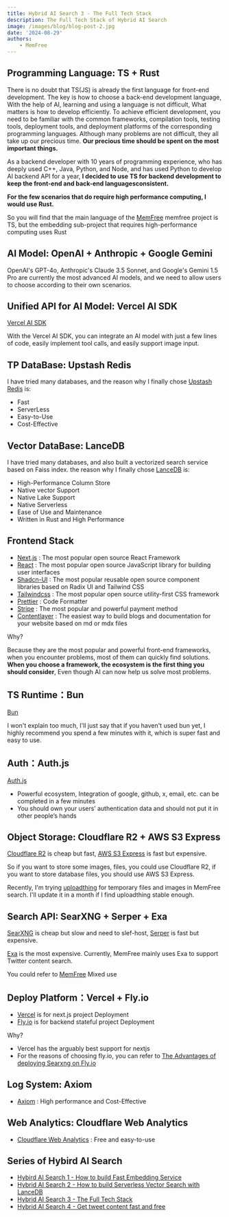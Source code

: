 ```yaml
---
title: Hybrid AI Search 3 - The Full Tech Stack
description: The Full Tech Stack of Hybrid AI Search
image: /images/blog/blog-post-2.jpg
date: '2024-08-29'
authors:
    - MemFree
---
```


## Programming Language: TS + Rust

There is no doubt that TS(JS) is already the first language for front-end development. The key is how to choose a back-end development language, With the help of AI, learning and using a language is not difficult, What matters is how to develop efficiently. To achieve efficient development, you need to be familiar with the common frameworks, compilation tools, testing tools, deployment tools, and deployment platforms of the corresponding programming languages. Although many problems are not difficult, they all take up our precious time. **Our precious time should be spent on the most important things.**

As a backend developer with 10 years of programming experience, who has deeply used C++, Java, Python, and Node, and has used Python to develop AI backend API for a year, **I decided to use TS for backend development to keep the front-end and back-end languages ​​consistent.**

**For the few scenarios that do require high performance computing, I would use Rust.**

So you will find that the main language of the [MemFree](https://github.com/memfreeme/memfree) memfree project is TS, but the embedding sub-project that requires high-performance computing uses Rust

## AI Model: OpenAI + Anthropic + Google Gemini

OpenAI's GPT-4o, Anthropic's Claude 3.5 Sonnet, and Google's Gemini 1.5 Pro are currently the most advanced AI models, and we need to allow users to choose according to their own scenarios.

## Unified API for AI Model: Vercel AI SDK

[Vercel AI SDK](https://github.com/vercel/ai)

With the Vercel AI SDK, you can integrate an AI model with just a few lines of code, easily implement tool calls, and easily support image input.

## TP DataBase: Upstash Redis

I have tried many databases, and the reason why I finally chose [Upstash Redis](https://upstash.com/docs/redis/overall/getstarted) is:

-   Fast
-   ServerLess
-   Easy-to-Use
-   Cost-Effective

## Vector DataBase: LanceDB

I have tried many databases, and also built a vectorized search service based on Faiss index. the reason why I finally chose [LanceDB](https://lancedb.github.io/lancedb/) is:

-   High-Performance Column Store
-   Native vector Support
-   Native Lake Support
-   Native Serverless
-   Ease of Use and Maintenance
-   Written in Rust and High Performance

## Frontend Stack

-   [Next.js](https://github.com/vercel/next.js) : The most popular open source React Framework
-   [React](https://github.com/facebook/react) : The most popular open source JavaScript library for building user interfaces
-   [Shadcn-UI](https://github.com/shadcn-ui/ui) : The most popular reusable open source component libraries based on Radix UI and Tailwind CSS
-   [Tailwindcss](https://github.com/tailwindlabs/tailwindcss) : The most popular open source utility-first CSS framework
-   [Prettier](https://github.com/prettier/prettier) : Code Formatter
-   [Stripe](https://github.com/stripe/stripe-node) : The most popular and powerful payment method
-   [Contentlayer](https://github.com/contentlayerdev/contentlayer) : The easiest way to build blogs and documentation for your website based on md or mdx files

Why?

Because they are the most popular and powerful front-end frameworks, when you encounter problems, most of them can quickly find solutions. **When you choose a framework, the ecosystem is the first thing you should consider**, Even though AI can now help us solve most problems.

## TS Runtime：Bun

[Bun](https://github.com/oven-sh/bun)

I won't explain too much, I'll just say that if you haven't used bun yet, I highly recommend you spend a few minutes with it, which is super fast and easy to use.

## Auth：Auth.js

[Auth.js](https://github.com/nextauthjs/next-auth)

-   Powerful ecosystem, Integration of google, github, x, email, etc. can be completed in a few minutes
-   You should own your users’ authentication data and should not put it in other people’s hands

## Object Storage: Cloudflare R2 + AWS S3 Express

[Cloudflare R2](https://www.cloudflare.com/developer-platform/r2/) is cheap but fast, [AWS S3 Express](https://aws.amazon.com/s3/storage-classes/express-one-zone/) is fast but expensive.

So if you want to store some images, files, you could use Cloudflare R2,
if you want to store database files, you should use AWS S3 Express.

Recently, I'm trying [uploadthing](https://uploadthing.com/) for temporary files and images in MemFree search. I'll update it in a month if I find uploadthing stable enough.

## Search API: SearXNG + Serper + Exa

[SearXNG](https://github.com/searxng/searxng) is cheap but slow and need to slef-host, [Serper](https://serper.dev/) is fast but expensive.

[Exa](https://exa.ai/) is the most expensive. Currently, MemFree mainly uses Exa to support Twitter content search.

You could refer to [MemFree](https://github.com/memfreeme/memfree) Mixed use

## Deploy Platform：Vercel + Fly.io

-   [Vercel](https://vercel.com/home) is for next.js project Deployment
-   [Fly.io](https://fly.io/) is for backend stateful project Deployment

Why?

-   Vercel has the arguably best support for nextjs
-   For the reasons of choosing fly.io, you can refer to [The Advantages of deploying Searxng on Fly.io](https://www.memfree.me/docs/deploy-searxng-fly-io#the-advantages-of-deploying-searxng-on-flyio)

## Log System: Axiom

-   [Axiom](https://axiom.co/) : High performance and Cost-Effective

## Web Analytics: Cloudflare Web Analytics

-   [Cloudflare Web Analytics](https://www.cloudflare.com/web-analytics/) : Free and easy-to-use

## Series of Hybird AI Search

-   [Hybird AI Search 1 - How to build Fast Embedding Service](https://www.memfree.me/blog/fast-local-embedding-service)
-   [Hybrid AI Search 2 - How to build Serverless Vector Search with LanceDB](https://www.memfree.me/blog/serverless-vector-search-lancedb)
-   [Hybrid AI Search 3 - The Full Tech Stack](https://www.memfree.me/blog/hybrid-ai-search-tech-stack)
-   [Hybrid AI Search 4 - Get tweet content fast and free](https://www.memfree.me/blog/tweet-content-fast-free)
